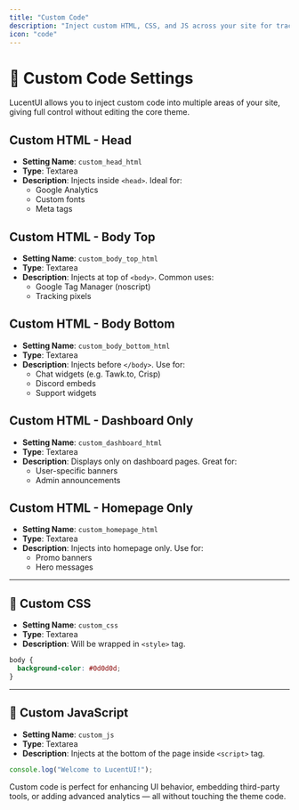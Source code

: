 ```yaml
---
title: "Custom Code"
description: "Inject custom HTML, CSS, and JS across your site for tracking, widgets, and customizations."
icon: "code"
---
```


# 🧩 Custom Code Settings

LucentUI allows you to inject custom code into multiple areas of your site, giving full control without editing the core theme.

## Custom HTML - Head

- **Setting Name**: `custom_head_html`
- **Type**: Textarea  
- **Description**: Injects inside `<head>`. Ideal for:
  - Google Analytics
  - Custom fonts
  - Meta tags

## Custom HTML - Body Top

- **Setting Name**: `custom_body_top_html`
- **Type**: Textarea  
- **Description**: Injects at top of `<body>`. Common uses:
  - Google Tag Manager (noscript)
  - Tracking pixels

## Custom HTML - Body Bottom

- **Setting Name**: `custom_body_bottom_html`
- **Type**: Textarea  
- **Description**: Injects before `</body>`. Use for:
  - Chat widgets (e.g. Tawk.to, Crisp)
  - Discord embeds
  - Support widgets

## Custom HTML - Dashboard Only

- **Setting Name**: `custom_dashboard_html`
- **Type**: Textarea  
- **Description**: Displays only on dashboard pages. Great for:
  - User-specific banners
  - Admin announcements

## Custom HTML - Homepage Only

- **Setting Name**: `custom_homepage_html`
- **Type**: Textarea  
- **Description**: Injects into homepage only. Use for:
  - Promo banners
  - Hero messages

---

## 🎨 Custom CSS

- **Setting Name**: `custom_css`
- **Type**: Textarea  
- **Description**: Will be wrapped in `<style>` tag.

```css
body {
  background-color: #0d0d0d;
}
````

---

## 🔧 Custom JavaScript

* **Setting Name**: `custom_js`
* **Type**: Textarea
* **Description**: Injects at the bottom of the page inside `<script>` tag.

```js
console.log("Welcome to LucentUI!");
```

<Info>
Custom code is perfect for enhancing UI behavior, embedding third-party tools, or adding advanced analytics — all without touching the theme code.
</Info>